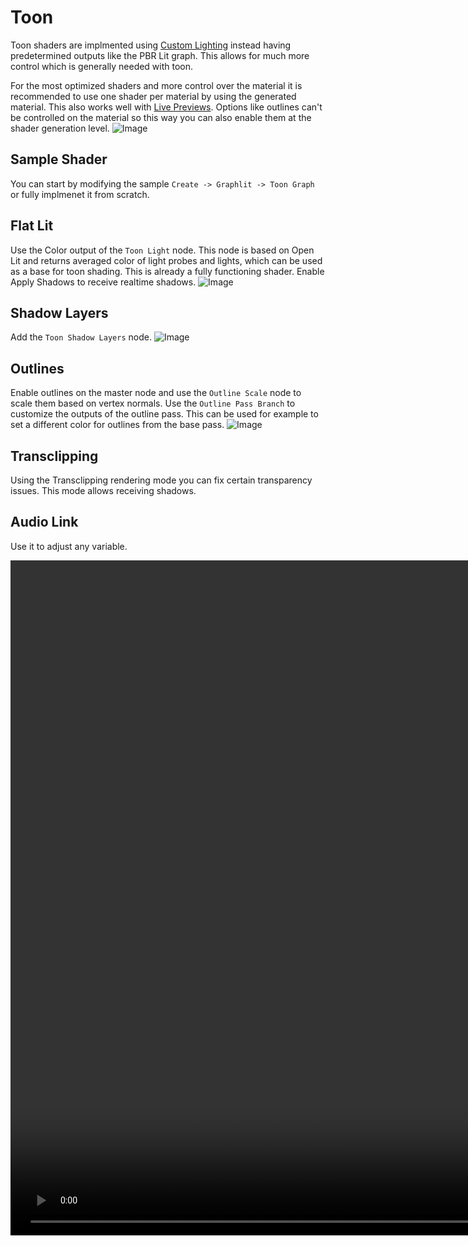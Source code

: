# Toon

Toon shaders are implmented using [Custom Lighting](./custom-lighting.mdx) instead having predetermined outputs like the PBR Lit graph.
This allows for much more control which is generally needed with toon.

For the most optimized shaders and more control over the material it is recommended to use one shader per material by using the generated material.
This also works well with [Live Previews](./live-preview.mdx).
Options like outlines can't be controlled on the material so this way you can also enable them at the shader generation level.
![Image](/generated-material.png)

## Sample Shader

You can start by modifying the sample `Create -> Graphlit -> Toon Graph` or fully implmenet it from scratch.

## Flat Lit

Use the Color output of the `Toon Light` node.
This node is based on Open Lit and returns averaged color of light probes and lights, which can be used as a base for toon shading.
This is already a fully functioning shader.
Enable Apply Shadows to receive realtime shadows.
![Image](/flat-lit.png)

## Shadow Layers

Add the `Toon Shadow Layers` node.
![Image](/toon-shadow.png)

## Outlines

Enable outlines on the master node and use the `Outline Scale` node to scale them based on vertex normals.
Use the `Outline Pass Branch` to customize the outputs of the outline pass.
This can be used for example to set a different color for outlines from the base pass.
![Image](/outlines.png)

## Transclipping

Using the Transclipping rendering mode you can fix certain transparency issues.
This mode allows receiving shadows.

## Audio Link

Use it to adjust any variable.

<video width="1920" height="1080" controls preload="auto">
  <source src="/audiolink.webm" type="video/webm" />
  Your browser does not support the video tag
</video>
